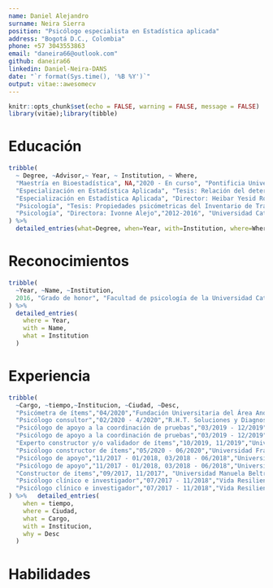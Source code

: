 ```yaml
---
name: Daniel Alejandro
surname: Neira Sierra
position: "Psicólogo especialista en Estadística aplicada"
address: "Bogotá D.C., Colombia"
phone: +57 3043553863
email: "daneira66@outlook.com"
github: daneira66
linkedin: Daniel-Neira-DANS
date: "`r format(Sys.time(), '%B %Y')`"
output: vitae::awesomecv
---
```


```r
knitr::opts_chunk$set(echo = FALSE, warning = FALSE, message = FALSE)
library(vitae);library(tibble)
```

# Educación

```r
tribble(
  ~ Degree, ~Advisor,~ Year, ~ Institution, ~ Where,
  "Maestría en Bioestadística", NA,"2020 - En curso", "Pontificia Universidad Javeriana", "Bogotá, Colombia",
  "Especialización en Estadística Aplicada", "Tesis: Relación del deterioro cognitivo con el perfil lipídico en adultos mayores: Un análisis de correspondencias","2019", "Fundación Universitaria Los Libertadores", "Bogotá, Colombia",
  "Especialización en Estadística Aplicada", "Director: Heibar Yesid Rodríguez Pinzón","2019", "Fundación Universitaria Los Libertadores", "Bogotá, Colombia",
  "Psicología", "Tesis: Propiedades psicómetricas del Inventario de Trastornos de la Conducta Alimetaria (EDI-3) en adultos bogotanos - Fase 2","2012-2016", "Universidad Católica de Colombia", "Bogotá, Colombia",
  "Psicología", "Directora: Ivonne Alejo","2012-2016", "Universidad Católica de Colombia", "Bogotá, Colombia"
) %>% 
  detailed_entries(what=Degree, when=Year, with=Institution, where=Where,why = Advisor)
```

# Reconocimientos

```r
tribble(
  ~Year, ~Name, ~Institution,
  2016, "Grado de honor", "Facultad de psicología de la Universidad Católica de Colombia"
) %>% 
  detailed_entries(
    where = Year,
    with = Name,
    what = Institution
  )
```

# Experiencia

```r
tribble(
  ~Cargo, ~tiempo,~Institucion, ~Ciudad, ~Desc,
  "Psicómetra de ítems","04/2020","Fundación Universitaria del Área Andina","Bogotá, Colombia", "Realizar la revisión y validación psicómetrica de los ítems construidos para la Convocatoria Territorial 2019 de la CNSC.",
  "Psicólogo consultor","02/2020 - 4/2020","R.H.T. Soluciones y Diagnosticos Empresariales Ltda.","Bogotá, Colombia", "Realizar la construcción de ítems para tres pruebas elaboradas para la Polícia Nacional",
  "Psicólogo de apoyo a la coordinación de pruebas","03/2019 - 12/2019","Universidad Francisco de Paula Santander","Bogotá, Colombia","Apoyar y coordinar el diseño y construcción de las pruebas para el proceso de selección 437 - Valle del Cauca de la CNSC.",
  "Psicólogo de apoyo a la coordinación de pruebas","03/2019 - 12/2019","Universidad Francisco de Paula Santander","Bogotá, Colombia","Apoyar y coordinar la revisión de las bases de datos, el análisis psicómetrico y la calificación de las pruebas.",
  "Experto constructor y/o validador de ítems","10/2019, 11/2019","Universidad Libre","Bogotá, Colombia", "Realizar la construcción y validación de ítems de las pruebas básicas, funcionales y comportamentales de la convocatoria Distrito Capital - CNSC y Territorial Norte de la CNSC.",
  "Psicólogo constructor de ítems","05/2020 - 06/2020","Universidad Francisco de Paula Santander","Bogotá, Colombia", "Realizar la construcción y validación de ítems de las pruebas básicas, funcionales y comportamentales del proceso de selección 437 - Valle del Cauca de la CNSC.",
  "Psicólogo de apoyo","11/2017 - 01/2018, 03/2018 - 06/2018","Universidad Manuela Beltrán","Bogotá, Colombia", "Realizar la revisión y validación de los ítems elaborados para las pruebas desarrolladas para la CNSC.",
  "Psicólogo de apoyo","11/2017 - 01/2018, 03/2018 - 06/2018","Universidad Manuela Beltrán","Bogotá, Colombia", "Apyar el análisis de datos y la calificación de las pruebas desarrolladas para la CNSC.",
  "Constructor de ítems","09/2017, 11/2017", "Universidad Manuela Beltrán","Bogotá, Colombia","Construcción y validación de ítems para las pruebas básicas, funcionales y comportamentales de las pruebas desarrolladas para la CNSC.",
  "Psicólogo clínico e investigador","07/2017 - 11/2018","Vida Resiliente SAS","Bogotá, Colombia","Diseño y aplicación de talleres psicoeducativos y terapias para niños, adolescentes y adultos",
  "Psicólogo clínico e investigador","07/2017 - 11/2018","Vida Resiliente SAS","Bogotá, Colombia","Diseño de instrumentos de evaluación psicológica, investigación cuantitativa y análisis de datos de los servicios prestados."
) %>%   detailed_entries(
    when = tiempo,
    where = Ciudad,
    what = Cargo,
    with = Institucion,
    why = Desc
  )
```

# Habilidades

\begin{cvskills}
  \cvskill{Informática}{R y Rstudio, Python, SPSS, Winsteps, Lertap, Markdown}
  \cvskill{Análisis de datos}{Inferencia estadística, Análisis multivariado, Muestreo, Estadística no parámetrica, Modelos de regresión, Probabilidad}
  \cvskill{Psicometría}{Construcción de ítems, Diseño de pruebas, Análisis de pruebas, Calificación de pruebas}
  \cvskill{idiomas}{Español, Inglés}
\end{cvskills}


